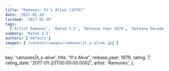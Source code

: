 ```yaml
---
title: "Ramones: It's Alive (1979)"
date: '2017-01-20'
lastmod: '2017-01-20'
tags:
  ['Artist Ramones', 'Rated 3.5', 'Release Year 1979', 'Release Decade 1970']
summary: 'Rated 3.5'
authors: ['default']
images: ['/content/images/ramones|it_s-alive.jpg']
---
```


  key: 'ramones|it_s-alive',
  title: "It's Alive",
  release_year: 1979,
  rating: 7,
  rating_date: '2017-01-20T00:00:00.000Z',
  artist: 'Ramones',
};

<MusicRating data={data} />
